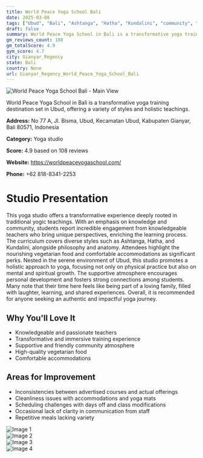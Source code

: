 ```yaml
---
title: World Peace Yoga School Bali
date: 2025-03-08
tags: ["Ubud", "Bali", "Ashtanga", "Hatha", "Kundalini", "community", "holistic approach", "Gianyar Regency"]  
draft: false
summary: World Peace Yoga School in Bali is a transformative yoga training destination set in Ubud, offering a variety of styles and holistic teachings.
gm_reviews_count: 108
gm_totalScore: 4.9
gym_score: 4.7
city: Gianyar_Regency
state: Bali
country: None
url: Gianyar_Regency_World_Peace_Yoga_School_Bali
---
```


<div className="aspect-[16/9] relative my-8">
  <img 
    src="https://lh5.googleusercontent.com/p/AF1QipNvEZqB4cBCGgFM1iwvnBK43EA-fp5ZFIP_3QKo=w1920-h1080-k-no"
    alt="World Peace Yoga School Bali - Main View"
    className="object-cover absolute inset-0 w-full h-full rounded-lg"
  />
</div>

World Peace Yoga School in Bali is a transformative yoga training destination set in Ubud, offering a variety of styles and holistic teachings.

**Address:** No 77 A, Jl. Bisma, Ubud, Kecamatan Ubud, Kabupaten Gianyar, Bali 80571, Indonesia

**Category:** Yoga studio

**Score:** 4.9 based on 108 reviews

**Website:** https://worldpeaceyogaschool.com/

**Phone:** +62 818-8341-2253

# Studio Presentation

This yoga studio offers a transformative experience deeply rooted in traditional yogic teachings. With an emphasis on knowledge and community, students report incredible engagement from knowledgeable teachers who bring unique perspectives, enriching the learning process. The curriculum covers diverse styles such as Ashtanga, Hatha, and Kundalini, alongside philosophy and anatomy. Attendees highlight the nourishing vegetarian food and comfortable accommodations as significant perks. Nested in the serene environment of Ubud, this studio promotes a holistic approach to yoga, focusing not only on physical practice but also on mental and spiritual growth. The supportive atmosphere encourages personal development and fosters strong connections among students. Many note that their time here feels like being part of a loving family, filled with laughter, learning, and shared experiences. Overall, it is recommended for anyone seeking an authentic and impactful yoga journey.

## Why You'll Love It

- Knowledgeable and passionate teachers
- Transformative and immersive training experience
- Supportive and friendly community atmosphere
- High-quality vegetarian food
- Comfortable accommodations

## Areas for Improvement

- Inconsistencies between advertised courses and actual offerings
- Cleanliness issues with accommodations and yoga mats
- Scheduling challenges with days off and class modifications
- Occasional lack of clarity in communication from staff
- Repetitive meals lacking variety

<div className="grid grid-cols-1 xl:grid-cols-2 gap-4 my-8">
<div className="aspect-[4/3] relative"><img src="https://lh3.googleusercontent.com/p/AF1QipOORhJ-A0ROHLud7NzXVYoBWGQ6b5rISUvR9JHk=w1920-h1080-k-no" alt="Image 1" className="object-cover absolute inset-0 w-full h-full rounded-lg" /></div>
<div className="aspect-[4/3] relative"><img src="https://lh5.googleusercontent.com/p/AF1QipP9ddvIKk3c6WOlRY5eU4a8p0U5Gc7Bdd9Nzi9U=w1920-h1080-k-no" alt="Image 2" className="object-cover absolute inset-0 w-full h-full rounded-lg" /></div>
<div className="aspect-[4/3] relative"><img src="https://lh5.googleusercontent.com/p/AF1QipMKKVN5N6qxgFrFDGITezDSFY7KrLXfiSObqhBG=w1920-h1080-k-no" alt="Image 3" className="object-cover absolute inset-0 w-full h-full rounded-lg" /></div>
<div className="aspect-[4/3] relative"><img src="https://lh5.googleusercontent.com/p/AF1QipPm5_uIEFADAOFRssDdv4AgB11t1lHX0n-JCreR=w1920-h1080-k-no" alt="Image 4" className="object-cover absolute inset-0 w-full h-full rounded-lg" /></div>
</div>